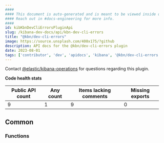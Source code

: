```yaml
---
####
#### This document is auto-generated and is meant to be viewed inside our experimental, new docs system.
#### Reach out in #docs-engineering for more info.
####
id: kibKbnDevCliErrorsPluginApi
slug: /kibana-dev-docs/api/kbn-dev-cli-errors
title: "@kbn/dev-cli-errors"
image: https://source.unsplash.com/400x175/?github
description: API docs for the @kbn/dev-cli-errors plugin
date: 2023-08-01
tags: ['contributor', 'dev', 'apidocs', 'kibana', '@kbn/dev-cli-errors']
---
```




Contact [@elastic/kibana-operations](https://github.com/orgs/elastic/teams/kibana-operations) for questions regarding this plugin.

**Code health stats**

| Public API count  | Any count | Items lacking comments | Missing exports |
|-------------------|-----------|------------------------|-----------------|
| 9 | 1 | 9 | 0 |

## Common

### Functions
<DocDefinitionList data={kbnDevCliErrorsObj.common.functions}/>

